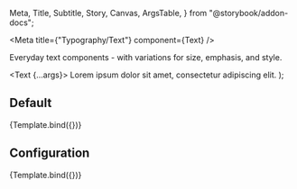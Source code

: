   Meta,
  Title,
  Subtitle,
  Story,
  Canvas,
  ArgsTable,
} from "@storybook/addon-docs";

<Meta title={"Typography/Text"} component={Text} />

<Title>Text</Title>

<Subtitle>
  Everyday text components - with variations for size, emphasis, and style.
</Subtitle>

  <Text {...args}>
    Lorem ipsum dolor sit amet, consectetur adipiscing elit.
  </Text>
);

## Default

<Canvas>
  <Story
    name="Default"
    args={{
      as: "p",
    }}
  >
    {Template.bind({})}
  </Story>
</Canvas>

## Configuration

<ArgsTable of={Text} />

<Canvas>
  <Story
    name="Prominent"
    args={{
      as: "p",
      prominent: true,
    }}
  >
    {Template.bind({})}
  </Story>
</Canvas>
